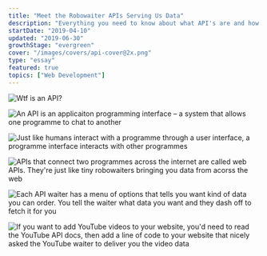 ```yaml
---
title: "Meet the Robowaiter APIs Serving Us Data"
description: "Everything you need to know about what API's are and how they work"
startDate: "2019-04-10"
updated: "2019-06-30"
growthStage: "evergreen"
cover: "/images/covers/api-cover@2x.png"
type: "essay"
featured: true
topics: ["Web Development"]
---
```


<img
    src="https://res.cloudinary.com/dxj9qr5gj/image/upload/v1632316063/maggieappleton.com/essays/api/API_0_aso5nn.png"
    alt="Wtf is an API?"
/>

<img
    src="https://res.cloudinary.com/dxj9qr5gj/image/upload/v1632316064/maggieappleton.com/essays/api/API_1_ga5ihc.png"
    alt="An API is an applicaiton programming interface – a system that allows one programme to chat to another"
/>

<img
    src="https://res.cloudinary.com/dxj9qr5gj/image/upload/v1632316062/maggieappleton.com/essays/api/API_2_leiumd.png"
    alt="Just like humans interact with a programme through a user interface, a programme interface interacts with other programmes"
/>

<img
    src="https://res.cloudinary.com/dxj9qr5gj/image/upload/v1632316064/maggieappleton.com/essays/api/API_3_arxipz.png"
    alt="APIs that connect two programmes across the internet are called web APIs. They're just like tiny robowaiters bringing you data from acorss the web"
/>

<img
    src="https://res.cloudinary.com/dxj9qr5gj/image/upload/v1632316062/maggieappleton.com/essays/api/API_4_xya7av.png"
    alt="Each API waiter has a menu of options that tells you want kind of data you can order. You tell the waiter what data you want and they dash off to fetch it for you"
/>

<img
    src="https://res.cloudinary.com/dxj9qr5gj/image/upload/v1632316062/maggieappleton.com/essays/api/API_6_fsjh6d.png"
    alt="If you want to add YouTube videos to your website, you'd need to read the YouTube API docs, then add a line of code to your website that nicely asked the YouTube waiter to deliver you the video data"
/>
